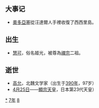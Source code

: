 {{yearTOC|487|北魏'''[[太和_(北魏孝文帝)|太和]]十一年'''；柔然'''[[太平_(柔然)|太平]]三年'''；南朝齐'''[[永明|永明]]五年'''}}

== 大事记 ==
*[[奧多亞塞|奧多亞塞]]從汪達爾人手裡收復了西西里島。

== 出生 ==
* [[慧可|慧可]]，俗名姬光，被尊為[[禪宗|禪宗]]二祖。

== 逝世 ==
{{Wikisource year mention}}
*[[高允|高允]]，北魏文学家（出生于[[390年|390年]]，97岁）
*[[4月25日|4月25日]]——[[顯宗天皇|顯宗天皇]]，日本第23代天皇）

[[Category:487年|*]]
[[Category:480年代|7年]]
[[Category:5世纪各年|8]]